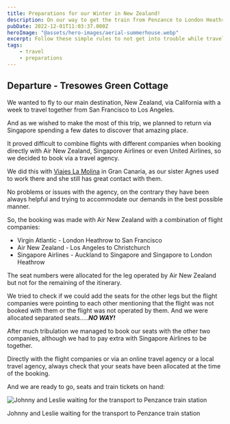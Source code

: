 ```yaml
---
title: Preparations for our Winter in New Zealand!
description: On our way to get the train from Penzance to London Heathrow via London Paddington.
pubDate: 2022-12-01T11:03:37.000Z
heroImage: "@assets/hero-images/aerial-summerhouse.webp"
excerpt: Follow these simple rules to not get into trouble while traveling like booking your seats!
tags:
    - travel
    - preparations
---
```



## Departure - Tresowes Green Cottage

We wanted to fly to our main destination, New Zealand, via California with a week to travel together from San Francisco to Los Angeles.

  
And as we wished to make the most of this trip, we planned to return via Singapore spending a few dates to discover that amazing place.

It proved difficult to combine flights with different companies when booking directly with Air New Zealand, Singapore Airlines or even United Airlines, so we decided to book via a travel agency.

We did this with [Viajes La Molina](https://www.viajeslamolina.com/) in Gran Canaria, as our sister Agnes used to work there and she still has great contact with them.

No problems or issues with the agency, on the contrary they have been always helpful and trying to accommodate our demands in the best possible manner.

So, the booking was made with Air New Zealand with a combination of flight companies:

- Virgin Atlantic - London Heathrow to San Francisco
- Air New Zealand - Los Angeles to Christchurch
- Singapore Airlines - Auckland to Singapore and Singapore to London Heathrow

The seat numbers were allocated for the leg operated by Air New Zealand but not for the remaining of the itinerary.

We tried to check if we could add the seats for the other legs but the flight companies were pointing to each other mentioning that the flight was not booked with them or the flight was not operated by them. And we were allocated separated seats.....___NO WAY!___

After much tribulation we managed to book our seats with the other two companies, although we had to pay extra with Singapore Airlines to be together.

Directly with the flight companies or via an online travel agency or a local travel agency, always check that your seats have been allocated at the time of the booking.
  

And we are ready to go, seats and train tickets on hand:


![Johnny and Leslie waiting for the transport to Penzance train station](/before-departure/ready-to-go.webp "Johnny and Leslie waiting for the transport to Penzance train station")


<SpecialText variant="caption">Johnny and Leslie waiting for the transport to Penzance train station</SpecialText>




